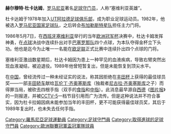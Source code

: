 {{expand|time=2018-06-11T13:32:51+00:00}}
{{Infobox football biography
| name = Helmuth Duckadam
| image = Helmuth Duckadam 1986.jpg
| image_size = 240px
| caption = 1986年
| fullname = Helmuth Robert Duckadam
| birth_date = {{birth date and age|1959|4|1|df=yes}}
| birth_place = {{ROM}}[[塞姆拉克鄉|塞姆拉克鄉]]
| height = {{convert|1.93|m|ftin|abbr=on}}
| position = 守门员
| currentclub = [[FC_Steaua_Bucureşti|FCSB]] (president)
| youthyears1 = 1974–1975
| youthyears2 = 1975–1977
| youthyears3 = 1977
| youthclubs1 = Semlecana Semlac
| youthclubs2 = [[CS_Gloria_Arad|Şcoala Sportivă Gloria]]
| youthclubs3 = [[FC_UTA_Arad|UTA Arad]]
| years1 = 1977–1978
| years2 = 1978–1982
| years3 = 1982–1986
| years4 = 1989–1991
| clubs1 = Constructorul Arad
| clubs2 = [[FC_UTA_Arad|UTA Arad]]
| clubs3 = [[FC_Steaua_Bucureşti|Steaua Bucureşti]]
| clubs4 = [[Vagonul_Arad|Vagonul Arad]]
| caps1 =
| caps2 = 53
| caps3 = 80
| caps4 =
| totalcaps = 133
| goals1 =
| goals2 = 0
| goals3 = 0
| goals4 =
| totalgoals = 0
| nationalyears1 = 1981
| nationalyears2 = 1982
| nationalteam1 = [[Romania_national_under-21_football_team|Romania U21]]
| nationalteam2 = [[Romania_national_football_team|Romania]]
| nationalcaps1 = 4
| nationalcaps2 = 2
| nationalgoals1 = 0
| nationalgoals2 = 0
| medaltemplates =
{{MedalCountry|[[CSA_Steaua_Bucureşti|CSA Steaua Bucureşti]]}}
{{MedalCompetition|[[UEFA_Champions_League|European Cup]]}}
{{MedalGold|[[1986_European_Cup_Final|1986]]|}}
}}

'''赫尔穆特·杜卡达姆'''{{BD|1959年|4月1日|catIdx=D杜}}，[[罗马尼亚|罗马尼亚]]著名[[足球|足球]][[守门员|守门员]]，人称“塞维利亚英雄”。

杜卡达姆于1978年加入[[UT阿拉德足球俱乐部|UT阿拉德足球俱乐部]]，成为职业足球运动员。1982年，他被选入[[罗马尼亚国家足球队|罗马尼亚国家足球队]]，之后转会[[布加勒斯特星队|布加勒斯特星队]]担任主力门将。

1986年5月7日，在[[西班牙|西班牙]][[塞维利亚|塞维利亚]]举行的当年[[欧洲冠军杯|欧洲冠军杯]]决赛中，杜达卡姆发挥神勇，在[[点球|点球]]决战中连续扑出对手[[巴塞罗那足球俱乐部|巴塞罗那队]]四个点球，为本队夺得金杯立下头功。他也是迄今为止唯一一名能在[[欧足联|欧足联]]正式比赛中连续扑出四个点球的门将。

塞维利亚激战数星期后，杜达卡姆因为患上一种罕见的血液疾病，导致右臂突然出现血液凝结，被迫退役。1989年他曾短暂复出，但是未能恢复到顶尖水平。

在[[中国|中国]]，曾经流传过一种未经证实的说法，称其因拒绝在[[丰田杯|丰田杯]]上获得的最佳球员奖——一部[[丰田|丰田]][[轿车|轿车]]献给[[瓦伦丁·齐奥塞斯库|瓦伦丁·齐奥塞斯库]]（独裁者[[尼古拉·齐奥塞斯库|尼古拉·齐奥塞斯库]]之子）而得罪当局，被砍去四根手指（双手的[[食指|食指]]和[[中指|中指]]）。此消息最早源自[[西德|西德]]《[[图片报|图片报]]》的一则报道，并被[[CCTV-5|CCTV-5]]一档节目引用而广为流传。但是这种说法并不符合事实，因为杜卡拉姆因病未能参加当年的丰田杯，更不可能获得最佳球员奖，其后于1989年复出时，也未失去任何手指。

{{DEFAULTSORT:Duckadam, Helmuth}}
[[Category:羅馬尼亞足球運動員|Category:羅馬尼亞足球運動員]]
[[Category:足球守門員|Category:足球守門員]]
[[Category:取得進球的足球守門員|Category:取得進球的足球守門員]]
[[Category:歐洲聯賽冠軍盃冠軍隊球員|Category:歐洲聯賽冠軍盃冠軍隊球員]]